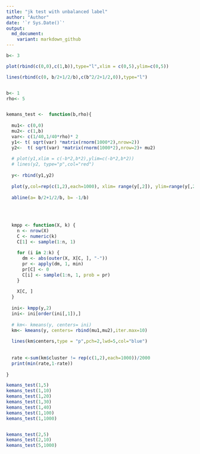 ```yaml
---
title: "jk test with unbalanced label"
author: "Author"
date: '`r Sys.Date()`'
output:
  md_document: 
    variant: markdown_github
---
```

```r


b<- 3

plot(rbind(c(0,0),c(1,b)),type="l",xlim = c(0,5),ylim=c(0,5))

lines(rbind(c(0, b/2+1/2/b),c(b^2/2+1/2,0)),type="l")


b<- 1
rho<- 5


kemans_test <-  function(b,rho){
  
  mu1<- c(0,0)
  mu2<- c(1,b)
  var<- c(1/40,1/40*rho)* 2
  y1<- t( sqrt(var) *matrix(rnorm(1000*2),nrow=2))
  y2<-  t( sqrt(var) *matrix(rnorm(1000*2),nrow=2)+ mu2)
  
  # plot(y1,xlim = c(-b*2,b*2),ylim=c(-b*2,b*2))
  # lines(y2, type="p",col="red")
  
  y<- rbind(y1,y2)
  
  plot(y,col=rep(c(1,2),each=1000), xlim= range(y[,2]), ylim=range(y[,2]))
  
  abline(a= b/2+1/2/b, b= -1/b)
  
  
  
  
  kmpp <- function(X, k) {
    n <- nrow(X)
    C <- numeric(k)
    C[1] <- sample(1:n, 1)
    
    for (i in 2:k) {
      dm <- abs(outer(X, X[C, ], "-"))
      pr <- apply(dm, 1, min)
      pr[C] <- 0
      C[i] <- sample(1:n, 1, prob = pr)
    }
    
    X[C, ]
  }
  
  ini<- kmpp(y,2)
  ini<- ini[order(ini[,1]),]
  
  # km<- kmeans(y, centers= ini)
  km<- kmeans(y, centers= rbind(mu1,mu2),iter.max=10)
  
  lines(km$centers,type = "p",pch=2,lwd=5,col="blue")
  
  
  rate <-sum(km$cluster != rep(c(1,2),each=1000))/2000
  print(min(rate,1-rate))
  
}
```


```r

kemans_test(1,5)
kemans_test(1,10)
kemans_test(1,20)
kemans_test(1,30)
kemans_test(1,40)
kemans_test(1,100)
kemans_test(1,1000)


kemans_test(2,5)
kemans_test(2,10)
kemans_test(5,1000)
```